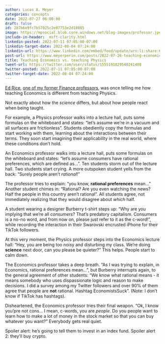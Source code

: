 ```yaml
---
author: Lucas A. Meyer
categories: concepts
date: 2022-07-27 06:00:00
draft: false
id: 287b6e9fc7b57025c2e07753e2d18085
image: https://mpsocial.blob.core.windows.net/blog-images/professor.jpeg
include-in-header: _msft-clarity.html
linkedin-posted: 2022-07-11 07:05:00-07:00
linkedin-target-date: 2022-08-04 07:24:00
linkedin-url: https://www.linkedin.com/embed/feed/update/urn:li:share:6960957536510386176
post-url: https://www.meyerperin.com/posts/2022-07-26-teaching-economics-vs-physics.html
title: Teaching Economics vs. teaching Physics
tweet-url: https://twitter.com/user/status/1555191829540241408
twitter-posted: 2022-07-11 07:05:00-07:00
twitter-target-date: 2022-08-04 07:24:00
---
```

[Ed Rice](https://foster.uw.edu/faculty-research/directory/edward-rice/), [one of my former Finance professors](/posts/2022-07-23-teacher-appreciation.qmd), was once telling me how teaching Economics is different from teaching Physics.

Not exactly about how the _science_ differs, but about how people react when being taught.

For example, a Physics professor walks into a lecture hall, puts some formulas on the whiteboard and states: "let's assume we're in a vacuum and all surfaces are frictionless". Students obediently copy the formulas and start working with them, learning about the interactions between their terms. They soon start imagining their applicability in the real world, where these conditions don't hold.

An Economics professor walks into a lecture hall, puts some formulas on the whiteboard and states: "let's assume consumers have rational preferences, which are defined as...". Ten students storm out of the lecture hall. Two students start crying. A more outspoken student yells from the back: "Surely people aren't _rational_!" 

The professor tries to explain: "you know, **rational preferences** mean..." Another student chimes in: "Rational? Are you even watching the news? Half the people in this country aren't rational". All students agree, not immediately realizing that they would disagree about _which_ half. 

A student wearing a designer Burberry t-shirt steps up: "Why are you implying that we're all _consumers_? That's predatory capitalism. Consumers is a no-no word, and from now on, please just refer to it as the c-word!", while recording the interaction in their Swarovski encrusted iPhone for their TikTok followers.

At this very moment, the Physics professor steps into the Economics lecture hall: "Hey, you are being too noisy and disturbing my class. We're doing **science** next door, can you please be quieter?" This helps. People start to calm down. 

The Economics professor takes a deep breath. "As I was trying to explain, in Economics, rational preferences mean...", but Burberry interrupts again, to the general agreement of other students: "We know what rational means - it means somebody who uses dispassionate logic and reason to make decisions. I did a survey among my Twitter followers and over 90% of them agree that people are **not** rational. Hashtag EconomistsSuck". (Note: I don't know if TikTok has hashtags).

Disheartened, the Economics professor tries their final weapon. "Ok, I know you'pre not cons... I mean, c-words, you are _people_. Do you people want to learn how to make a lot of money in the stock market so that you can buy whatever you want?" Everybody gets real quiet.

Spoiler alert: he's going to tell them to invest in an index fund. Spoiler alert 2: they'll buy crypto.
